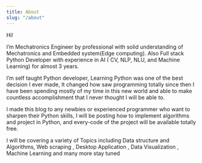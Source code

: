 ```yaml
---
title: About
slug: "/about"
---
```


Hi!

I’m Mechatronics Engineer by professional with solid understanding of Mechatronics and Embedded system(Edge computing). Also Full stack Python Developer with experience in AI ( CV, NLP, NLU, and Machine Learning) for almost 3 years. 

I’m self taught Python developer, Learning Python was one of the best decision I ever made, It changed how saw programming totally since then I have been spending mostly of my time in this  new world and able to make countless accomplishment that I never thought I will be able  to.

I made this blog to any newbies or experienced programmer who want to sharpen their Python skills, I will be posting how to implement algorithms and project in Python, and every-code of the project will be available totally free.

I will be covering a variety of Topics including Data structure and Algorithms, Web scraping , Desktop Application , Data Visualization , Machine Learning and many more stay tuned 

